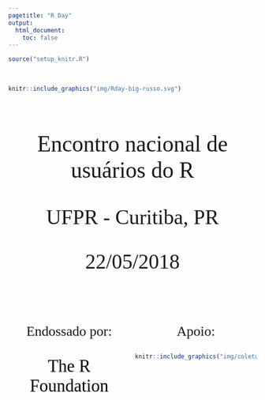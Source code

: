 ```yaml
---
pagetitle: "R Day"
output:
  html_document:
    toc: false
---
```


```r
source("setup_knitr.R")
```

<br>

```r
knitr::include_graphics("img/Rday-big-russo.svg")
```

<br>

<p style="font-size:325%; text-align:center; font-family:'Russo One'">
Encontro nacional de usuários do R </p>

<p style="font-size:300%; text-align:center; font-family:'Russo One'">
UFPR - Curitiba, PR </p>

<p style="font-size:300%; text-align:center; font-family:'Russo One'">
22/05/2018 </p>

<br>

<div style="width:100%;"> <!-- Main Div -->
<div style="float:left; width:49%;">
<p style="font-size:200%; text-align:center; font-family:'Russo One'">
Endossado por:
</p>
<p style="font-size:250%; text-align:center; font-family:'Russo One'; color:black;">
The R Foundation
</p>
</div>
<div style="float:right; width:49%;">
<p style="font-size:200%; text-align:center; font-family:'Russo One'">
Apoio:
</p>
```r
knitr::include_graphics("img/coletum-horizontal.svg")
```
</div>
</div>
